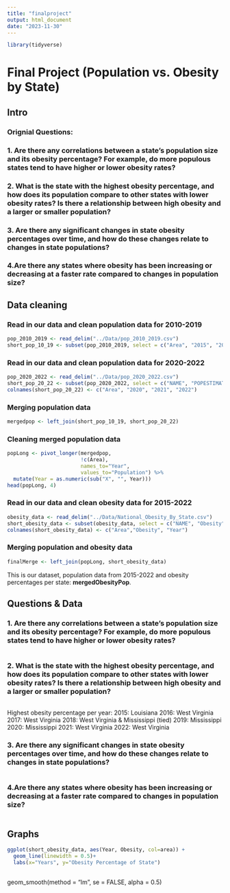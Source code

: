 ```yaml
---
title: "finalproject"
output: html_document
date: "2023-11-30"
---
```

```r
library(tidyverse)
```
# Final Project (Population vs. Obesity by State)

## Intro
### Orignial Questions: 
### 1. Are there any correlations between a state’s population size and its obesity percentage? For example, do more populous states tend to have higher or lower obesity rates?


### 2. What is the state with the highest obesity percentage, and how does its population compare to other states with lower obesity rates? Is there a relationship between high obesity and a larger or smaller population?


### 3. Are there any significant changes in state obesity percentages over time, and how do these changes relate to changes in state populations? 


### 4.Are there any states where obesity has been increasing or decreasing at a faster rate compared to changes in population size?


## Data cleaning


### Read in our data and clean population data for 2010-2019

```r
pop_2010_2019 <- read_delim("../Data/pop_2010_2019.csv")
short_pop_10_19 <- subset(pop_2010_2019, select = c("Area", "2015", "2016", "2017", "2018", "2019"))
```

### Read in our data and clean population data for 2020-2022

```r
pop_2020_2022 <- read_delim("../Data/pop_2020_2022.csv")
short_pop_20_22 <- subset(pop_2020_2022, select = c("NAME", "POPESTIMATE2020", "POPESTIMATE2021", "POPESTIMATE2022"))
colnames(short_pop_20_22) <- c("Area", "2020", "2021", "2022")
```

### Merging population data

```r
mergedpop <- left_join(short_pop_10_19, short_pop_20_22)
```

### Cleaning merged population data

```r
popLong <- pivot_longer(mergedpop,
                        !c(Area),
                        names_to="Year",
                        values_to="Population") %>%
  mutate(Year = as.numeric(sub("X", "", Year)))
head(popLong, 4)
```

### Read in our data and clean obesity data for 2015-2022

```r
obesity_data <- read_delim("../Data/National_Obesity_By_State.csv")
short_obesity_data <- subset(obesity_data, select = c("NAME", "Obesity", "Year"))
colnames(short_obesity_data) <- c("Area","Obesity", "Year")
```

### Merging population and obesity data

```r
finalMerge <- left_join(popLong, short_obesity_data) 
```

This is our dataset, population data from 2015-2022 and obesity percentages per state: **mergedObesityPop**. 

## Questions & Data
### 1. Are there any correlations between a state’s population size and its obesity percentage? For example, do more populous states tend to have higher or lower obesity rates?
```r

```


### 2. What is the state with the highest obesity percentage, and how does its population compare to other states with lower obesity rates? Is there a relationship between high obesity and a larger or smaller population?
```r


```

Highest obesity percentage per year: 
2015: Louisiana
2016: West Virginia
2017: West Virginia
2018: West Virginia & Mississippi (tied)
2019: Mississippi
2020: Mississippi
2021: West Virginia
2022: West Virginia


### 3. Are there any significant changes in state obesity percentages over time, and how do these changes relate to changes in state populations? 
```r

```


### 4.Are there any states where obesity has been increasing or decreasing at a faster rate compared to changes in population size?
```r

```

## Graphs
```r
ggplot(short_obesity_data, aes(Year, Obesity, col=area)) +
  geom_line(linewidth = 0.5)+
  labs(x="Years", y="Obesity Percentage of State")
  
```
geom_smooth(method = "lm", se = FALSE, alpha = 0.5)




